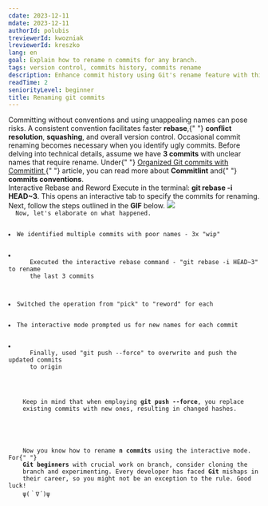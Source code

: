 ```yaml
---
cdate: 2023-12-11
mdate: 2023-12-11
authorId: polubis
treviewerId: kwozniak
lreviewerId: kreszko
lang: en
goal: Explain how to rename n commits for any branch.
tags: version control, commits history, commits rename
description: Enhance commit history using Git's rename feature with this concise and insightful guide. Optimize your workflow and maintain clarity in version control.
readTime: 2
seniorityLevel: beginner
title: Renaming git commits
---
```


<Prelude label="The Context and Clean Git History">
  <M>
    Committing without conventions and using unappealing names can pose risks. A
    consistent convention facilitates faster <B>rebase</B>,{" "}
    <B>conflict resolution</B>, <B>squashing</B>, and overall version control.
    Occasional commit renaming becomes necessary when you identify ugly commits.
  </M>
  <M>
    Before delving into technical details, assume we have <B>3 commits</B> with
    unclear names that require rename.
  </M>
  <Hint hasBg>
    Under{" "}
    <A
      href="/courses/modern-gatsby5-ecosystem-project-setup/creating-project/organized-git-commits-with-commitlint/"
      outside
    >
      Organized Git commits with Commitlint
    </A>{" "}
    article, you can read more about <B>Commitlint</B> and{" "}
    <B>commits conventions</B>.
  </Hint>
</Prelude>

<Section>
  <XL>Interactive Rebase and Reword</XL>
  <M>
    Execute in the terminal: <B>git rebase -i HEAD~3</B>. This opens an
    interactive tab to specify the commits for renaming. Next, follow the steps
    outlined in the <B>GIF</B> below.
  </M>
  <Image
    rolled
    src="https://raw.githubusercontent.com/polubis/Snippets-for-articles-and-lessons/main/Renaming%20git%20commits/1.gif"
    description="Interactive rename in action"
  />
  <Code
    mode="dynamic"
    lang="git"
    description="Commands description"
    src="https://raw.githubusercontent.com/polubis/Snippets-for-articles-and-lessons/main/Renaming%20git%20commits/1.md"
    linesCount={12}
  />
  <M>Now, let's elaborate on what happened.</M>
  <L ordered>
    <Li>We identified multiple commits with poor names - 3x "wip"</Li>
    <Li>
      Executed the interactive rebase command - "git rebase -i HEAD~3" to rename
      the last 3 commits
    </Li>
    <Li>Switched the operation from "pick" to "reword" for each</Li>
    <Li>The interactive mode prompted us for new names for each commit</Li>
    <Li>
      Finally, used "git push --force" to overwrite and push the updated commits
      to origin
    </Li>
  </L>
  <Hint hasBg>
    Keep in mind that when employing <B>git push --force</B>, you replace
    existing commits with new ones, resulting in changed hashes.
  </Hint>
</Section>

<Summary label="Conclusions and thoughts">
  <M>
    Now you know how to rename <B>n commits</B> using the interactive mode. For{" "}
    <B>Git beginners</B> with crucial work on branch, consider cloning the
    branch and experimenting. Every developer has faced <B>Git</B> mishaps in
    their career, so you might not be an exception to the rule. Good luck!
    ψ(｀∇´)ψ
  </M>
</Summary>
